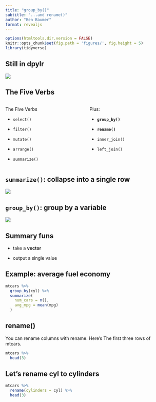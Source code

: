 ```yaml
---
title: "group_by()"
subtitle: "...and rename()"
author: "Ben Baumer"
format: revealjs
---
```


```r
options(htmltools.dir.version = FALSE)
knitr::opts_chunk$set(fig.path = 'figures/', fig.height = 5)
library(tidyverse)
```

## Still in dpylr

![](https://raw.githubusercontent.com/tidyverse/dplyr/master/man/figures/logo.png){fig-align="center"}

## The Five Verbs

::: columns
::: {.column width="50%"}
The Five Verbs

-   `select()`

-   `filter()`

-   `mutate()`

-   `arrange()`

-   `summarize()`
:::

::: {.column width="50%"}
Plus:

-   **`group_by()`**

-   **`rename()`**

-   `inner_join()`

-   `left_join()`
:::
:::

## `summarize()`: collapse into **a single row**

![](./images/summarize.png)

## `group_by()`: group by a variable

![](./images/group_by.png)

## Summary funs

-   take a **vector**

-   output a single value

##  {background-image="./images/summarize_funs.png" background-size="contain"}

## Example: average fuel economy

```r
mtcars %>%
  group_by(cyl) %>%
  summarize(
    num_cars = n(),
    avg_mpg = mean(mpg)
  )

```

## rename()

You can rename columns with rename. Here's The first three rows of mtcars.

```r
mtcars %>%
  head(3)

```

## Let's rename cyl to cylinders

```r
mtcars %>%
  rename(cylinders = cyl) %>%
  head(3)
```
